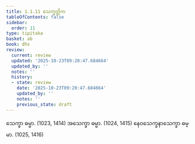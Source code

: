 ```yaml
---
title: 1.1.11 သေက္ခတ္တိက
tableOfContents: false
sidebar:
  order: 11
type: tipitaka
basket: ab
book: dhs
review:
  current: review
  updated: '2025-10-23T09:20:47.684664'
  updated_by: ''
  notes: ''
  history:
  - state: review
    date: '2025-10-23T09:20:47.684664'
    updated_by: ''
    notes: ''
    previous_state: draft
---
```



<ReviewStatus review={frontmatter.review} showDetails={true} />

<HypothesisAnnotation frontmatter={frontmatter} />

<DynamicBreadcrumb />

<Division number="11" book="dhs" e="ch" v="29" p="2">

<Paragraph number="32" book="dhs">
သေက္ခာ ဓမ္မာ. (<Emphasis>1023, 1414</Emphasis>)
</Paragraph>

<Paragraph number="33" book="dhs">
အသေက္ခာ ဓမ္မာ. (<Emphasis>1024, 1415</Emphasis>)
</Paragraph>

<Paragraph number="34" book="dhs">
နေဝသေက္ခနာသေက္ခာ ဓမ္မာ. (<Emphasis>1025, 1416</Emphasis>)
</Paragraph>
</Division>